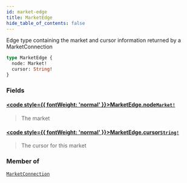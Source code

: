 ```yaml
---
id: market-edge
title: MarketEdge
hide_table_of_contents: false
---
```








Edge type containing the market and cursor information returned by a MarketConnection

```graphql
type MarketEdge {
  node: Market!
  cursor: String!
}
```


### Fields

#### [<code style={{ fontWeight: 'normal' }}>MarketEdge.<b>node</b></code>](#)<Bullet />[`Market!`](/testnet/api/graphql/objects/market) <Badge class="secondary" text="non-null"/> <Badge class="secondary" text="object"/>
> The market
> 

#### [<code style={{ fontWeight: 'normal' }}>MarketEdge.<b>cursor</b></code>](#)<Bullet />[`String!`](/testnet/api/graphql/scalars/string) <Badge class="secondary" text="non-null"/> <Badge class="secondary" text="scalar"/>
> The cursor for this market
> 



### Member of

[`MarketConnection`](/testnet/api/graphql/objects/market-connection)  <Badge class="secondary" text="object"/>



